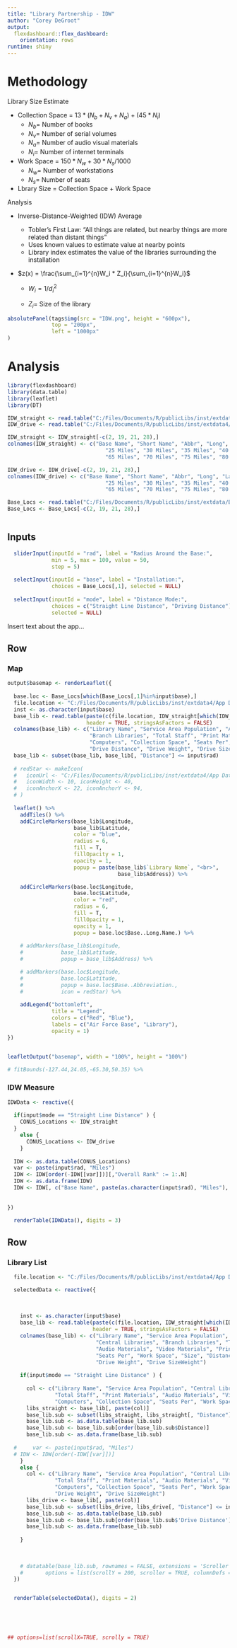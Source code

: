 ```yaml
---
title: "Library Partnership - IDW"
author: "Corey DeGroot"
output: 
  flexdashboard::flex_dashboard:
    orientation: rows
runtime: shiny
---
```


Methodology
==================================


Library Size Estimate

- Collection Space = $13*(N_b+N_v+N_a)+(45*N_i)$
    - $N_b =$ Number of books
    - $N_v =$ Number of serial volumes
    - $N_a =$ Number of audio visual materials
    - $N_i =$ Number of internet terminals
    
- Work Space = $150*N_w+30*N_s/1000$
    - $N_w =$ Number of workstations
    - $N_s =$ Number of seats

- Lbrary Size = Collection Space + Work Space


Analysis

- Inverse-Distance-Weighted (IDW) Average
    - Tobler’s First Law: “All things are related, but nearby things are more related than distant things”
    - Uses known values to estimate value at nearby points
    - Library index estimates the value of the libraries surrounding the installation
    
- $z(x) = \frac{\sum_{i=1}^{n}W_i * Z_i}{\sum_{i=1}^{n}W_i}$

    - $W_i = 1/d_i^2$

    - $Z_i =$ Size of the library 
    


```r
absolutePanel(tags$img(src = "IDW.png", height = "600px"),
              top = "200px",
              left = "1000px"
)

```


Analysis
======================================


```r
library(flexdashboard)
library(data.table)
library(leaflet)
library(DT)

IDW_straight <- read.table("C:/Files/Documents/R/publicLibs/inst/extdata4/IDW/Straight.txt", header = TRUE, stringsAsFactors = F)
IDW_drive <- read.table("C:/Files/Documents/R/publicLibs/inst/extdata4/IDW/Drive.txt", header = TRUE, stringsAsFactors = F)

IDW_straight <- IDW_straight[-c(2, 19, 21, 28),]
colnames(IDW_straight) <- c("Base Name", "Short Name", "Abbr", "Long", "Lat", "5 Miles", "10 Miles", "15 Miles", "20 Miles",
                               "25 Miles", "30 Miles", "35 Miles", "40 Miles", "45 Miles", "50 Miles", "55 Miles", "60 Miles",
                               "65 Miles", "70 Miles", "75 Miles", "80 Miles", "85 Miles", "90 Miles", "95 Miles", "100 Miles")

IDW_drive <- IDW_drive[-c(2, 19, 21, 28),]
colnames(IDW_drive) <- c("Base Name", "Short Name", "Abbr", "Long", "Lat", "5 Miles", "10 Miles", "15 Miles", "20 Miles",
                               "25 Miles", "30 Miles", "35 Miles", "40 Miles", "45 Miles", "50 Miles", "55 Miles", "60 Miles",
                               "65 Miles", "70 Miles", "75 Miles", "80 Miles", "85 Miles", "90 Miles", "95 Miles", "100 Miles")

Base_Locs <- read.table("C:/Files/Documents/R/publicLibs/inst/extdata/Base_Locations.txt", header = TRUE, stringsAsFactors = F)
Base_Locs <- Base_Locs[-c(2, 19, 21, 28),]



```


Inputs {.sidebar}
-----------------------------------------------------------------------

```r
  sliderInput(inputId = "rad", label = "Radius Around the Base:",
              min = 5, max = 100, value = 50,
              step = 5)
  
  selectInput(inputId = "base", label = "Installation:",
              choices = Base_Locs[,1], selected = NULL)
  
  selectInput(inputId = "mode", label = "Distance Mode:",
              choices = c("Straight Line Distance", "Driving Distance"),
              selected = NULL)
```

Insert text about the app...
  
Row {data-height=550}
-----------------------------------------------------------------------

### Map

```r


  
output$basemap <- renderLeaflet({
  
  base.loc <- Base_Locs[which(Base_Locs[,1]%in%input$base),]
  file.location <- "C:/Files/Documents/R/publicLibs/inst/extdata4/App Data/Base Libs/"
  inst <- as.character(input$base)
  base_lib <- read.table(paste(c(file.location, IDW_straight[which(IDW_straight[, 1] == inst), 3], "_Libs.txt"), collapse = ""), 
                         header = TRUE, stringsAsFactors = FALSE)
  colnames(base_lib) <- c("Library Name", "Service Area Population", "Address", "Latitude", "Longitude", "Central Libraries",
                          "Branch Libraries", "Total Staff", "Print Materials", "Audio Materials", "Video Materials", "Print Serials",
                          "Computers", "Collection Space", "Seats Per", "Work Space", "Size", "Distance", "Weight", "SizeWeight",
                          "Drive Distance", "Drive Weight", "Drive SizeWeight")
  base_lib <- subset(base_lib, base_lib[, "Distance"] <= input$rad)
  
  # redStar <- makeIcon(
  #   iconUrl <- "C:/Files/Documents/R/publicLibs/inst/extdata4/App Data/red_star.png",
  #   iconWidth <- 10, iconHeight <- 40,
  #   iconAnchorX <- 22, iconAnchorY <- 94,
  # )
  
  leaflet() %>%
    addTiles() %>%
    addCircleMarkers(base_lib$Longitude,
                     base_lib$Latitude,
                     color = "blue",
                     radius = 6,
                     fill = T,
                     fillOpacity = 1,
                     opacity = 1,
                     popup = paste(base_lib$`Library Name`, "<br>",
                                   base_lib$Address)) %>%

    addCircleMarkers(base.loc$Longitude,
                     base.loc$Latitude,
                     color = "red",
                     radius = 6,
                     fill = T,
                     fillOpacity = 1,
                     opacity = 1,
                     popup = base.loc$Base..Long.Name.) %>%
  
    # addMarkers(base_lib$Longitude,
    #            base_lib$Latitude,
    #            popup = base_lib$Address) %>%

    # addMarkers(base.loc$Longitude,
    #            base.loc$Latitude,
    #            popup = base.loc$Base..Abbreviation.,
    #            icon = redStar) %>%
    
    addLegend("bottomleft",
              title = "Legend",
              colors = c("Red", "Blue"),
              labels = c("Air Force Base", "Library"),
              opacity = 1)
})


leafletOutput("basemap", width = "100%", height = "100%")

# fitBounds(-127.44,24.05,-65.30,50.35) %>% 

```

### IDW Measure

```r
  
IDWData <- reactive({
  
  if(input$mode == "Straight Line Distance" ) {
    CONUS_Locations <- IDW_straight
  }
    else {
      CONUS_Locations <- IDW_drive
    }
  
  IDW <- as.data.table(CONUS_Locations)
  var <- paste(input$rad, "Miles")
  IDW <- IDW[order(-IDW[[var]])][,"Overall Rank" := 1:.N]
  IDW <- as.data.frame(IDW)
  IDW <- IDW[, c("Base Name", paste(as.character(input$rad), "Miles"), "Overall Rank")]
  
  
})

  renderTable(IDWData(), digits = 3)

```

Row {data-height=450}
-----------------------------------------------------------------------

### Library List

```r

  file.location <- "C:/Files/Documents/R/publicLibs/inst/extdata4/App Data/Base Libs/"

  selectedData <- reactive({
    
    
    
    inst <- as.character(input$base)
    base_lib <- read.table(paste(c(file.location, IDW_straight[which(IDW_straight[, 1] == inst), 3], "_Libs.txt"), collapse = ""),
                           header = TRUE, stringsAsFactors = FALSE)
    colnames(base_lib) <- c("Library Name", "Service Area Population", "Address", "Latitude", "Longitude",
                            "Central Libraries", "Branch Libraries", "Total Staff", "Print Materials",
                            "Audio Materials", "Video Materials", "Print Serials", "Computers", "Collection Space",
                            "Seats Per", "Work Space", "Size", "Distance", "Weight", "SizeWeight", "Drive Distance",
                            "Drive Weight", "Drive SizeWeight")
    
    if(input$mode == "Straight Line Distance" ) {
      
      col <- c("Library Name", "Service Area Population", "Central Libraries", "Branch Libraries",
               "Total Staff", "Print Materials", "Audio Materials", "Video Materials", "Print Serials",
               "Computers", "Collection Space", "Seats Per", "Work Space", "Size", "Distance", "Weight", "SizeWeight")
      libs_straight <- base_lib[, paste(col)]
      base_lib.sub <- subset(libs_straight, libs_straight[, "Distance"] <= input$rad)
      base_lib.sub <- as.data.table(base_lib.sub)
      base_lib.sub <- base_lib.sub[order(base_lib.sub$Distance)]
      base_lib.sub <- as.data.frame(base_lib.sub)
      
  #     var <- paste(input$rad, "Miles")
  # IDW <- IDW[order(-IDW[[var]])]
    }
    else {
      col <- c("Library Name", "Service Area Population", "Central Libraries", "Branch Libraries",
               "Total Staff", "Print Materials", "Audio Materials", "Video Materials", "Print Serials",
               "Computers", "Collection Space", "Seats Per", "Work Space", "Size", "Distance", "Drive Distance", 
               "Drive Weight", "Drive SizeWeight")
      libs_drive <- base_lib[, paste(col)]
      base_lib.sub <- subset(libs_drive, libs_drive[, "Distance"] <= input$rad)
      base_lib.sub <- as.data.table(base_lib.sub)
      base_lib.sub <- base_lib.sub[order(base_lib.sub$'Drive Distance')]
      base_lib.sub <- as.data.frame(base_lib.sub)
      
    }
    
    
    
    # datatable(base_lib.sub, rownames = FALSE, extensions = 'Scroller',
    #       options = list(scrollY = 200, scroller = TRUE, columnDefs = list(list(className = 'dt-left', targets = 0:3))))
  })


  renderTable(selectedData(), digits = 2)
  
  
  
  

## options=list(scrollX=TRUE, scrolly = TRUE)
 

```


